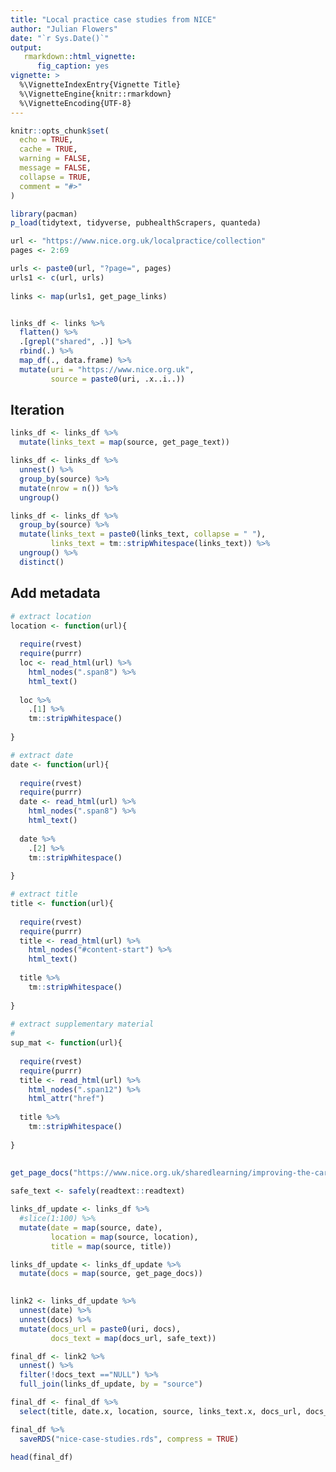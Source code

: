 ```yaml
---
title: "Local practice case studies from NICE"
author: "Julian Flowers"
date: "`r Sys.Date()`"
output: 
   rmarkdown::html_vignette:
      fig_caption: yes
vignette: >
  %\VignetteIndexEntry{Vignette Title}
  %\VignetteEngine{knitr::rmarkdown}
  %\VignetteEncoding{UTF-8}
---
```


```r
knitr::opts_chunk$set(
  echo = TRUE,
  cache = TRUE, 
  warning = FALSE,
  message = FALSE,
  collapse = TRUE,
  comment = "#>"
)

library(pacman)
p_load(tidytext, tidyverse, pubhealthScrapers, quanteda)
```

```r

url <- "https://www.nice.org.uk/localpractice/collection"
pages <- 2:69

urls <- paste0(url, "?page=", pages)
urls1 <- c(url, urls)
  
links <- map(urls1, get_page_links)


links_df <- links %>%
  flatten() %>%
  .[grepl("shared", .)] %>%
  rbind(.) %>%
  map_df(., data.frame) %>%
  mutate(uri = "https://www.nice.org.uk", 
         source = paste0(uri, .x..i..))

```

## Iteration

```r

links_df <- links_df %>%
  mutate(links_text = map(source, get_page_text))

links_df <- links_df %>%
  unnest() %>%
  group_by(source) %>%
  mutate(nrow = n()) %>%
  ungroup()

links_df <- links_df %>%
  group_by(source) %>%
  mutate(links_text = paste0(links_text, collapse = " "),
         links_text = tm::stripWhitespace(links_text)) %>% 
  ungroup() %>%
  distinct()

```

## Add metadata

```r

# extract location
location <- function(url){
  
  require(rvest)
  require(purrr)
  loc <- read_html(url) %>%
    html_nodes(".span8") %>%
    html_text()
  
  loc %>%
    .[1] %>%
    tm::stripWhitespace()
  
}

# extract date
date <- function(url){
  
  require(rvest)
  require(purrr)
  date <- read_html(url) %>%
    html_nodes(".span8") %>%
    html_text()
  
  date %>%
    .[2] %>%
    tm::stripWhitespace()
  
}

# extract title
title <- function(url){
  
  require(rvest)
  require(purrr)
  title <- read_html(url) %>%
    html_nodes("#content-start") %>%
    html_text()
  
  title %>%
    tm::stripWhitespace()
  
}
  
# extract supplementary material
# 
sup_mat <- function(url){
  
  require(rvest)
  require(purrr)
  title <- read_html(url) %>%
    html_nodes(".span12") %>%
    html_attr("href")
  
  title %>%
    tm::stripWhitespace()
  
}
  
  
get_page_docs("https://www.nice.org.uk/sharedlearning/improving-the-care-of-head-and-neck-cancer-patients-with-collaborative-dietetics-and-speech-and-language-therapy-intervention")


```

```r

safe_text <- safely(readtext::readtext)

links_df_update <- links_df %>%
  #slice(1:100) %>%
  mutate(date = map(source, date), 
         location = map(source, location), 
         title = map(source, title))

links_df_update <- links_df_update %>%
  mutate(docs = map(source, get_page_docs))
  

link2 <- links_df_update %>%
  unnest(date) %>%
  unnest(docs) %>%
  mutate(docs_url = paste0(uri, docs), 
         docs_text = map(docs_url, safe_text))

final_df <- link2 %>%
  unnest() %>%
  filter(!docs_text =="NULL") %>%
  full_join(links_df_update, by = "source")

final_df <- final_df %>%
  select(title, date.x, location, source, links_text.x, docs_url, docs_text)

final_df %>%
  saveRDS("nice-case-studies.rds", compress = TRUE)

head(final_df)

```


